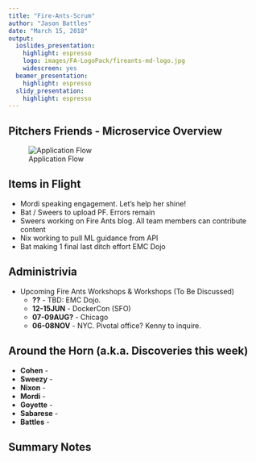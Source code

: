 ```yaml
---
title: "Fire-Ants-Scrum"
author: "Jason Battles"
date: "March 15, 2018"
output:
  ioslides_presentation:
    highlight: espresso
    logo: images/FA-LogoPack/fireants-md-logo.jpg
    widescreen: yes
  beamer_presentation:
    highlight: espresso
  slidy_presentation:
    highlight: espresso
---
```

## Pitchers Friends - Microservice Overview
![Application Flow](images/pf-appflow3.png)

## Items in Flight
* Mordi speaking engagement.  Let's help her shine!
* Bat / Sweers to upload PF.  Errors remain
* Sweers working on Fire Ants blog.  All team members can contribute content
* Nix working to pull ML guidance from API
* Bat making 1 final last ditch effort EMC Dojo

## Administrivia
* Upcoming Fire Ants Workshops & Workshops (To Be Discussed)
    - **??** - TBD: EMC Dojo.
    - **12-15JUN** - DockerCon (SFO)
    - **07-09AUG?** - Chicago 
    - **06-08NOV** - NYC.  Pivotal office? Kenny to inquire.
    
## Around the Horn (a.k.a. Discoveries this week)

* **Cohen** - 
* **Sweezy** - 
* **Nixon** - 
* **Mordi** - 
* **Goyette** - 
* **Sabarese** - 
* **Battles** -   

## Summary Notes
                    
                                
